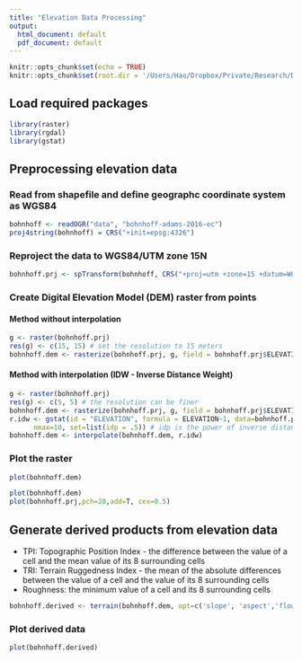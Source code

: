```yaml
---
title: "Elevation Data Processing"
output:
  html_document: default
  pdf_document: default
---
```


```r
knitr::opts_chunk$set(echo = TRUE)
knitr::opts_chunk$set(root.dir = '/Users/Hao/Dropbox/Private/Research/DIFM/processDEM/')
```

## Load required packages
```r
library(raster)
library(rgdal)
library(gstat)
```

## Preprocessing elevation data
### Read from shapefile and define geographc coordinate system as WGS84
```r
bohnhoff <- readOGR("data", "bohnhoff-adams-2016-ec")
proj4string(bohnhoff) = CRS("+init=epsg:4326")
```

### Reproject the data to WGS84/UTM zone 15N
```r
bohnhoff.prj <- spTransform(bohnhoff, CRS("+proj=utm +zone=15 +datum=WGS84"))
```

### Create Digital Elevation Model (DEM) raster from points
#### Method without interpolation
```r
g <- raster(bohnhoff.prj)
res(g) <- c(15, 15) # set the resolution to 15 meters
bohnhoff.dem <- rasterize(bohnhoff.prj, g, field = bohnhoff.prj$ELEVATION, fun = mean, na.rm = TRUE)
```
#### Method with interpolation (IDW - Inverse Distance Weight)
```r
g <- raster(bohnhoff.prj)
res(g) <- c(5, 5) # the resolution can be finer
bohnhoff.dem <- rasterize(bohnhoff.prj, g, field = bohnhoff.prj$ELEVATION, fun = mean, na.rm = TRUE)
r.idw <- gstat(id = "ELEVATION", formula = ELEVATION~1, data=bohnhoff.prj, 
      nmax=10, set=list(idp = .5)) # idp is the power of inverse distance function
bohnhoff.dem <- interpolate(bohnhoff.dem, r.idw)
```

### Plot the raster
```r

plot(bohnhoff.dem)

```

```r

plot(bohnhoff.dem)
plot(bohnhoff.prj,pch=20,add=T, cex=0.5)

```


## Generate derived products from elevation data
+ TPI: Topographic Position Index - the difference between the value of a cell and the mean value of its 8 surrounding cells
+ TRI: Terrain Ruggedness Index - the mean of the absolute differences between the value of a cell and the value of its 8 surrounding cells
+ Roughness:  the minimum value of a cell and its 8 surrounding cells
```r
bohnhoff.derived <- terrain(bohnhoff.dem, opt=c('slope', 'aspect','flowdir','TPI','TRI','roughness'), unit='degrees')
```
### Plot derived data
```r

plot(bohnhoff.derived)

```